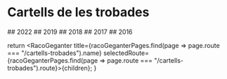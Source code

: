 
# Cartells de les trobades

<Grid container spacing={2}>
  <Grid item xs={12} md={4}>
    ## 2022
    <Link href="/cartells-trobades/cartell-trobada-2022.jpg" target="_blank">
      <FullSizeImage image={CartellTrobada2022} alt="Cartell de la trobada de 2022" mb={0} width={300} />
    </Link>
  </Grid>
  <Grid item xs={12} md={4}>
    ## 2019
    <Link href="/cartells-trobades/cartell-trobada-2019.jpg" target="_blank">
      <FullSizeImage image={CartellTrobada2019} alt="Cartell de la trobada de 2019" mb={0} width={300} />
    </Link>
  </Grid>
  <Grid item xs={12} md={4}>
    ## 2018
    <Link href="/cartells-trobades/cartell-trobada-2018.jpg" target="_blank">
      <FullSizeImage image={CartellTrobada2018} alt="Cartell de la trobada de 2018" mb={0} width={300} />
    </Link>
  </Grid>
  <Grid item xs={12} md={4}>
    ## 2017
    <Link href="/cartells-trobades/cartell-trobada-2017.jpg" target="_blank">
      <FullSizeImage image={CartellTrobada2017} alt="Cartell de la trobada de 2017" mb={0} width={300} />
    </Link>
  </Grid>
  <Grid item xs={12} md={4}>
    ## 2016
    <Link href="/cartells-trobades/cartell-trobada-2016.jpg" target="_blank">
      <FullSizeImage image={CartellTrobada2016} alt="Cartell de la trobada de 2016" mb={0} width={300} />
    </Link>
  </Grid>
</Grid>

  return <RacoGeganter
    title={racoGeganterPages.find(page => page.route === "/cartells-trobades").name}
    selectedRoute={racoGeganterPages.find(page => page.route === "/cartells-trobades").route}>{children}</RacoGeganter>;
}
